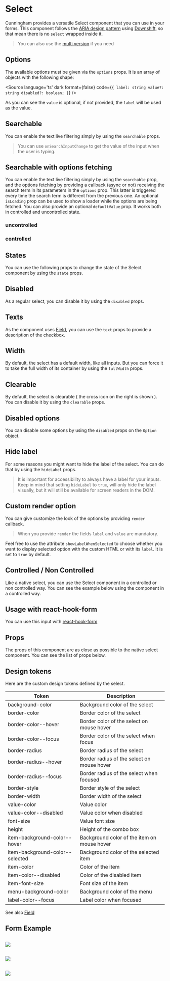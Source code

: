 
<Meta of={Stories} name="Docs"/>

# Select

Cunningham provides a versatile Select component that you can use in your forms. This component follows the [ARIA design pattern](https://www.w3.org/WAI/ARIA/apg/patterns/combobox/examples/combobox-autocomplete-list/)
using [Downshift](https://www.downshift-js.com/), so that mean there is no `select` wrapped inside it.

> You can also use the [multi version](?path=/docs/components-forms-select-multi--docs) if you need

<Canvas of={Stories.Uncontrolled}/>

## Options

The available options must be given via the `options` props. It is an array of objects with the following shape:

<Source
  language='ts'
  dark
  format={false}
  code={`{
  label: string
  value?: string
  disabled?: boolean;
}`}
/>

As you can see the `value` is optional, if not provided, the `label` will be used as the value.

## Searchable

You can enable the text live filtering simply by using the `searchable` props.

<Canvas of={Stories.SearchableUncontrolled} />

> You can use `onSearchInputChange` to get the value of the input when the user is typing.

## Searchable with options fetching

You can enable the text live filtering simply by using the `searchable` prop, and the options fetching by providing
a callback (async or not) receiving the search term in its parameters in the `options` prop. This latter is triggered
every time the search term is different from the previous one. An optional `isLoading` prop can be used to show
a loader while the options are being fetched. You can also provide an optional `defaultValue` prop. It works both in
controlled and uncontrolled state.

### uncontrolled
<Canvas of={Stories.SearchableUncontrolledWithAsyncOptionsFetchingAndDefaultValue} />

### controlled
<Canvas of={Stories.SearchableControlledWithAsyncOptionsFetching} />


## States

You can use the following props to change the state of the Select component by using the `state` props.

<Canvas of={Stories.Success}/>
<Canvas of={Stories.Error}/>

## Disabled

As a regular select, you can disable it by using the `disabled` props.

<Canvas of={Stories.Disabled}/>

## Texts

As the component uses [Field](?path=/docs/components-forms-field--docs), you can use the `text` props to provide a description of the checkbox.

<Canvas of={Stories.WithText}/>

## Width

By default, the select has a default width, like all inputs. But you can force it to take the full width of its container by using the `fullWidth` props.

<Canvas of={Stories.FullWidth}/>

## Clearable

By default, the select is clearable ( the cross icon on the right is shown ). You can disable it by using the `clearable` props.

<Canvas of={Stories.NotClearable}/>

## Disabled options

You can disable some options by using the `disabled` props on the `Option` object.

<Canvas of={Stories.DisabledOptions}/>

## Hide label

For some reasons you might want to hide the label of the select. You can do that by using the `hideLabel` props.

> It is important for accessibility to always have a label for your inputs. Keep in mind that setting `hideLabel` to `true`, will only hide the label visually, but it will still be available for screen readers in the DOM.

<Canvas of={Stories.HiddenLabel}/>

## Custom render option

You can give customize the look of the options by providing `render` callback.

> When you provide `render` the fields `label` and `value` are mandatory.

Feel free to use the attribute `showLabelWhenSelected` to choose whether you want to display selected option with the custom
HTML or with its `label`. It is set to `true` by default.

<Canvas of={Stories.CustomRender}/>

## Controlled / Non Controlled

Like a native select, you can use the Select component in a controlled or non controlled way. You can see the example below
using the component in a controlled way.

<Canvas of={Stories.Controlled}/>

## Usage with react-hook-form

You can use this input with [react-hook-form](https://react-hook-form.com/docs)

<Canvas of={Stories.ReactHookForm}/>

## Props

The props of this component are as close as possible to the native select component. You can see the list of props below.

<ArgTypes of={Select} />

## Design tokens

Here are the custom design tokens defined by the select.

| Token        	| Description                 	|
|---------------	|-----------------------------	|
| background-color   	| Background color of the select    	|
| border-color   	| Border color of the select    	|
| border-color--hover   	| Border color of the select on mouse hover   	|
| border-color--focus   	| Border color of the select when focus   	|
| border-radius     	| Border radius of the select      	|
| border-radius--hover   	| Border radius of the select on mouse hover    	|
| border-radius--focus   	| Border radius of the select when focused    	|
| border-style              | Border style of the select      	|
| border-width              | Border width of the select      	|
| value-color   	| Value color  	|
| value-color--disabled   	| Value color when disabled	|
| font-size        	| Value font size        	|
| height | Height of the combo box |
| item-background-color--hover | Background color of the item on mouse hover    	|
| item-background-color--selected | Background color of the selected item    	|
| item-color | Color of the item    	|
| item-color--disabled | Color of the disabled item    	|
| item-font-size | Font size of the item    	|
| menu-background-color | Background color of the menu    	|
| label-color--focus | Label color when focused    	|

See also [Field](?path=/story/components-forms-field-doc--page)

## Form Example

<Canvas of={Stories.FormExample}/>

##

<img src="components/Forms/Select/resources/dd_1.svg"/>

##

<img src="components/Forms/Select/resources/dd_2.svg"/>

##

<img src="components/Forms/Select/resources/dd_3.svg"/>
